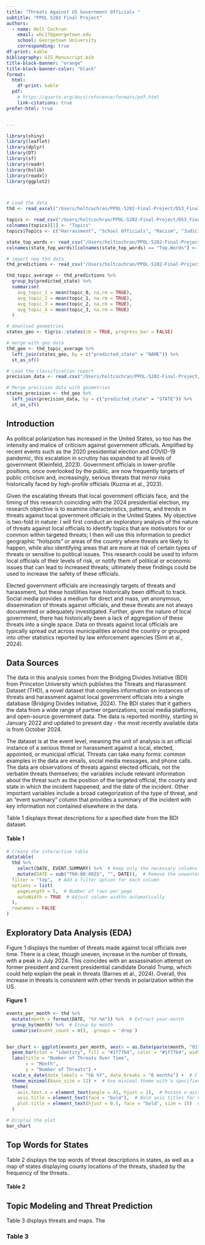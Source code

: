 ```yaml
---
title: "Threats Against US Government Officials "
subtitle: "PPOL 5202 Final Project"
authors:
  - name: Holt Cochran
    email: whc17@georgetown.edu
    school: Georgetown University
    corresponding: true
df-print: kable
bibliography: GIS_Manuscript.bib
title-block-banner: "orange"
title-block-banner-color: "black"
format:
  html:
    df-print: kable
  pdf:
    # https://quarto.org/docs/reference/formats/pdf.html
    link-citations: true
prefer-html: true


---
```


```r

library(shiny)
library(leaflet)
library(dplyr)
library(DT)
library(sf)
library(readr)
library(bslib)
library(readxl)
library(ggplot2)



# Load the data
thd <- read_excel("/Users/holtcochran/PPOL-5202-Final-Project/DS3_Final_Project/BDI_THD_October2024.xlsx")

topics <- read_csv("/Users/holtcochran/PPOL-5202-Final-Project/DS3_Final_Project/topics.csv", show_col_types = FALSE)
colnames(topics)[1] <- "Topics"
topics$Topics <- c("Harrassment", "School Officials", "Racism", "Judiciary/Legal")

state_top_words <- read_csv("/Users/holtcochran/PPOL-5202-Final-Project/DS3_Final_Project/state_top_words.csv", show_col_types = FALSE)
colnames(state_top_words)[colnames(state_top_words) == "Top.Words"] <- "Top Words"

# import new thd data
thd_predictions <- read_csv("/Users/holtcochran/PPOL-5202-Final-Project/DS3_Final_Project/thd_predictions.csv", show_col_types = FALSE)

thd_topic_average <- thd_predictions %>%
  group_by(predicted_state) %>%
  summarise(
    avg_topic_1 = mean(topic_0, na.rm = TRUE),
    avg_topic_2 = mean(topic_1, na.rm = TRUE),
    avg_topic_3 = mean(topic_2, na.rm = TRUE),
    avg_topic_4 = mean(topic_3, na.rm = TRUE)
  )

# download geometries
states_geo <- tigris::states(cb = TRUE, progress_bar = FALSE)

# merge with geo data
thd_geo <- thd_topic_average %>%
  left_join(states_geo, by = c("predicted_state" = "NAME")) %>%
  st_as_sf()

# Load the classification report
precision_data <- read.csv("/Users/holtcochran/PPOL-5202-Final-Project/DS3_Final_Project/classification_report.csv")

# Merge precision data with geometries
states_precision <- thd_geo %>%
  left_join(precision_data, by = c("predicted_state" = "STATE")) %>%
  st_as_sf()

```


## Introduction

As political polarization has increased in the United States, so too has the intensity and malice of criticism against government officials. Amplified by recent events such as the 2020 presidential election and COVID-19 pandemic, this escalation in scrutiny has expanded to all levels of government (Kleinfeld, 2023). Government officials in lower-profile positions, once overlooked by the public, are now frequently targets of public criticism and, increasingly, serious threats that mirror risks historically faced by high-profile officials (Kuznia et al., 2023). 

Given the escalating threats that local government officials face, and the timing of this research coinciding with the 2024 presidential election, my research objective is to examine characteristics, patterns, and trends in threats against local government officials in the United States. My objective is two-fold in nature: I will first conduct an exploratory analysis of the nature of threats against local officials to identify topics that are motivators for or common within targeted threats; I then will use this information to predict geographic “hotspots” or areas of the country where threats are likely to happen, while also identifying areas that are more at risk of certain types of threats or sensitive to political issues. This research could be used to inform local officials of their levels of risk, or notify them of political or economic issues that can lead to increased threats; ultimately these findings could be used to increase the safety of these officials. 

Elected government officials are increasingly targets of threats and harassment, but these hostilities have historically been difficult to track. Social media provides a medium for direct and mass, yet anonymous, dissemination of threats against officials, and these threats are not always documented or adequately investigated. Further, given the nature of local government, there has historically been a lack of aggregation of these threats into a single space. Data on threats against local officials are typically spread out across municipalities around the country or grouped into other statistics reported by law enforcement agencies (Simi et al., 2024). 


## Data Sources

The data in this analysis comes from the Bridging Divides Initiative (BDI) from Princeton University which publishes the Threats and Harassment Dataset (THD), a novel dataset that compiles information on instances of threats and harassment against local government officials into a single database (Bridging Divides Initiative, 2024). The BDI states that it gathers the data from a wide range of partner organizations, social media platforms, and open-source government data. The data is reported monthly, starting in January 2022 and updated to present day - the most recently available data is from October 2024.

The dataset is at the event level, meaning the unit of analysis is an official instance of a serious threat or harassment against a local, elected, appointed, or municipal official. Threats can take many forms: common examples in the data are emails, social media messages, and phone calls. The data are observations of threats against elected officials, not the verbatim threats themselves; the variables include relevant information about the threat such as the position of the targeted official, the county and state in which the incident happened, and the date of the incident. Other important variables include a broad categorization of the type of threat, and an “event summary” column that provides a summary of the incident with key information not contained elsewhere in the data.	

Table 1 displays threat descriptions for a specified date from the BDI dataset.


#### Table 1
```r

# Create the interactive table
datatable(
  thd %>%
    select(DATE, EVENT.SUMMARY) %>%  # Keep only the necessary columns
    mutate(DATE = sub("T00:00:00Z$", "", DATE)),  # Remove the unwanted time part
  filter = "top",  # Add a filter option for each column
  options = list(
    pageLength = 5,  # Number of rows per page
    autoWidth = TRUE  # Adjust column widths automatically
  ),
  rownames = FALSE
)

```

## Exploratory Data Analysis (EDA)


Figure 1 displays the number of threats made against local officials over time. There is a clear, though uneven, increase in the number of threats, with a peak in July 2024. This coincides with an assassination attempt on former president and current presidential candidate Donald Trump, which could help explain the peak in threats (Barnes et al., 2024). Overall, this increase in threats is consistent with other trends in polarization within the US.


#### Figure 1
```r
events_per_month <- thd %>%
  mutate(month = format(DATE, "%Y-%m")) %>%  # Extract year-month
  group_by(month) %>%  # Group by month
  summarise(event_count = n(), .groups = 'drop') 


bar_chart <- ggplot(events_per_month, aes(x = as.Date(paste(month, "01", sep = "-")), y = event_count)) +
  geom_bar(stat = "identity", fill = "#1f77b4", color = "#1f77b4", width = 8) +  # Purple color and wider bars
  labs(title = "Number of Threats Over Time",
       x = "Month",
       y = "Number of Threats") +
  scale_x_date(date_labels = "%b %Y", date_breaks = "6 months") +  # Clean x-axis with formatted labels
  theme_minimal(base_size = 12) +  # Use minimal theme with a specified font size
  theme(
    axis.text.x = element_text(angle = 45, hjust = 1),  # Rotate x-axis labels for readability
    axis.title = element_text(face = "bold"),  # Bold axis titles for emphasis
    plot.title = element_text(hjust = 0.5, face = "bold", size = 15)  # Centered and bold title
  )

# Display the plot
bar_chart
```


## Top Words for States

Table 2 displays the top words of threat descriptions in states, as well as a map of states displaying county locations of the threats, shaded by the frequency of the threats.. 


#### Table 2



## Topic Modeling and Threat Prediction 

Table 3 displays threats and maps. The

### Table 3


